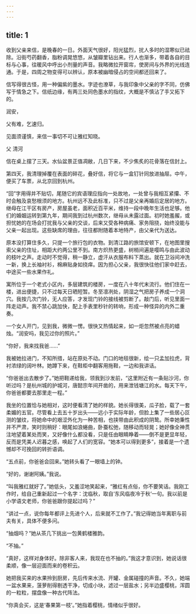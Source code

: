 ```yaml
---
---
---
```

title: 1
---




收到父亲来信，是晚春的一日。外面天气很好，阳光猛烈，扰人多时的湿寒似已祛除。沿街芍药翻香，脂粉调晃悠悠，从皱瓣里钻出来。行人也渐多，带着各自的目标与心事，往暖风中呼出小剂量的声音。我略微拉开窗帘，使房间与外界的光线连通。于是，四周之物变得可以辨认，原本被幽暗侵占的空间都还回来了。

信写得很古怪，用一种偏紫的墨水。字迹也潦草，与我印象中父亲的字不同，仿佛写于情急之下。信纸边缘，有两三处同色墨水的指纹，大概是不慎沾了手又拓下的。

润安，

父有难，乞速归。

见面须谨慎，来信一事切不可让雅红知晓。

父 清河

信在桌上摆了三天。水仙盆景正值凋敝，几日下来，不少焦炙的花骨落在信封上。

第四天，我清理掉覆在表面的碎花，叠好信，将它与一盒钉针同放进抽屉。中午，便买了车票，从北京回到杭州。

“回”字用得并不贴切，尾随它的宾语理应指向一处故地，一处曾与我相互紧攥、不时会触及哀愁根须的地方。杭州远不及此标准，只不过是父亲再婚后定居的地方。继母在江干区有房产，房屋虽老，面积近百平米，维持一段中晚年生活也足够。他们的婚姻运转到第九年，期间我到过杭州数次，继母从未露过面。初时她羞赧，或担忧她的在场会打扰我与父亲的交谈，后来又受各种病痛、家务阻挠，始终没能与父亲一起出现。这些缺席的理由，往往都附随着本地特产，由父亲代为送达。

原本没打算住多久，只提一个旅行包的衣物。到清江路的旅馆安顿下，在地图里搜索父亲的住址，相距大约两公里不到。南方炽热更盛，树梢间遍是嘤鸣与由此波动的枝叶之声。走动时不觉得，稍一静立，虚汗从衣服布料下蒸出。就在卫浴间冲洗一新，换上长袖衬衫，棉麻贴身如挠痒。因为担心父亲，我很快往他们家中赶去，中途买一些水果作礼。

寓所位于一个老式小区内，多层建筑的楼房，一度在八十年代末流行。他们住在一楼，进出便捷，只不过每天日晒短暂。冬至凛冽处，阴湿之气把房子养成一个洞穴。我按几次门铃，无人应答，才发现门铃的接线被剪断了。敲门后，听见里面一阵走动声。我不禁心跳加快，配上手表里秒针的转响，形成一种怪异的内外二重奏。

一个女人开门，见到我，微微一愣。很快又热情起来，如一炬忽然被点亮的蜡烛。“润安吗，我见过你的照片。”

“你好，我来找我爸……”

我被她拉进门，不知所措，站在原处不动。门口的地毯很新，绘一只孟加拉虎，背衬浓绿的阔叶林。她蹲下来，在鞋柜中翻客用拖鞋，一边和我讲话。

“你爸爸出去散步了。”她把鞋递给我，领我到沙发前，“这里附近有一条贴沙河，你听过吗？是杭州城的护城河，唐懿宗年间开凿的，用来泄钱塘江的水。每天下午，你爸爸都要去那里走一程。”

我坐的位置恰与她相对，这时便看清了她的样貌。她长得很美，瓜子脸，载了一套柔媚的五官。尽管看上去五十岁出头——远小于实际年龄，但脸上集了一些居心叵测的皱纹，将她命中的艰涩外化为一种苦相，也挟带由此积成的阴鸷。所幸她秉性并不严肃，笑时则稍好：眼尾如浪蜷曲，卧蚕松弛，随移动而轻晃；她好像全神贯注地望着某处而笑，又好像什么都没看，只是任由眼睛睁着——倒不是更显年轻，反而是凭美人迟暮之感，唤起了人们的宽容。“她本可以得到更多”，接着是一个遗憾却不可挽回的转折语调。

“五点前，你爸爸会回来。”她转头看了一眼墙上的钟。

“好的，谢谢阿姨。”我说。

“叫我雅红就好了。”她低头，又羞涩地笑起来，“雅红有点俗，你不要笑话。我刚工作时，给自己重新起过一个名字：沈临秋，取自‘东风临夜冷于秋’一句。我以前是小学语文老师，你爸爸跟你提起过吗？”

“讲过一点，说你每年都评上先进个人，后来就不工作了。”我记得她当年离职与前夫有关，具体不便多问。

“抽烟吗？”她从茶几下挑出一包黄鹤楼雅韵。

“不抽。”

“真好，这样对身体好。除非客人来，我现在也不抽的。”我这才意识到，她说话很柔顺，像一层迎面而来的卷积云。

她把我买来的水果拎到厨房，先后传来水流、开罐、金属碰撞的声音。不久，她端一盆水果来，菠萝削得剔透干净，切成小块，滤过一层盐水；另半边盛樱桃，浑圆的一粒粒，摆盘像一种古代阵法。

“你真会买，这是‘春果第一枝’。”她指着樱桃，情绪似乎很好。